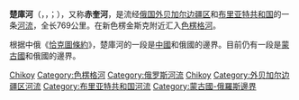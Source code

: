{{Unreferenced|time=2017-07-10T18:49:53+00:00}}'''楚庫河'''（{{lang-ru|'''Чикой'''}}，{{lang-mn|'''Цѳх гол'''}}，{{lang-bxr|'''Сүхэ гол'''}}；{{lang-mnc|'''ᠴᡠᡴᡠ ᠪᡳᡵᠠ'''|v=Cuku bira|a=Quku bira}}），又称'''赤奎河'''，是流经[[俄国|俄国]][[外贝加尔边疆区|外贝加尔边疆区]]和[[布里亚特共和国|布里亚特共和国]]的一条[[河流|河流]]，全长769公里。在新色楞金斯克附近汇入[[色楞格河|色楞格河]]。

根据中俄《[[恰克圖條約|恰克圖條約]]》，楚庫河的一段是[[中國|中國]]和俄國的邊界。目前仍有一段是[[蒙古國|蒙古國]]和俄國的邊界。

{{DEFAULTSORT:Чикой}}
[[Category:亞洲跨國河流|Chikoy]]
[[Category:色楞格河|Category:色楞格河]]
[[Category:俄罗斯河流|Category:俄罗斯河流]]
[[Category:蒙古国河流|Chikoy]]
[[Category:外贝加尔边疆区河流|Category:外贝加尔边疆区河流]]
[[Category:布里亚特共和国河流|Category:布里亚特共和国河流]]
[[Category:蒙古國-俄羅斯邊界|Category:蒙古國-俄羅斯邊界]]